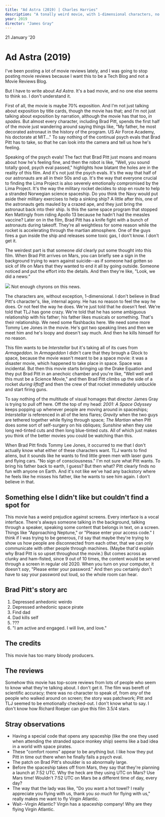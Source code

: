 ```yaml
---
title: "Ad Astra (2019) | Charles Harries"
description: "A tonally weird movie, with 1-dimensional characters, no plot development, and a truly awful script: 2/5."
year: 2019
director: "James Gray"
---
```



<Date>
  21 January '20
</Date>

# Ad Astra (2019)
I've been posting a lot of movie reviews lately, and I was going to stop posting movie reviews because I want this to be a Tech Blog and not a Movie Reviews Blog.

But I have to write about _Ad Astra_. It's a bad movie, and no one else seems to think so. I don't understand it.

First of all, the movie is maybe 70% exposition. And I'm not just talking about exposition by title cards, though the movie has that; and I'm not just talking about exposition by narration, although the movie has that too, _in spades_. But almost every character, including Brad Pitt, spends the first half of the movie just wandering around saying things like, "My father, he most decorated astronaut in the history of the program. US Air Force Academy, his doctorate at MIT..." To say nothing of the continual psych evals that Brad Pitt has to take, so that he can look into the camera and tell us how he's feeling.

Speaking of the psych evals! The fact that Brad Pitt just moans and moans about how he's feeling fine, and then the robot is like, "Well, you sound totally good, psych eval passed," highlights how blatant the holes are in the reality of this film. And it's not just the psych evals. It's the way that half of our astronauts are all in their 50s and up. It's the way that everyone crucial to finding the Lima Project is also severely emotionally compromised by the Lima Project. It's the way the military rocket decides to stop en route to help a stranded Norwegian science spaceship. Do you think the Navy would put aside their military exercises to help a sinking ship? A little after this, one of the astronauts gets mauled by a crazed ape, and they just bring the astronaut back into their ship. Is this the same space program that stopped Ken Mattingly from riding Apollo 13 because he hadn't had the measles vaccine? Later on in the film, Brad Pitt has a knife fight with a bunch of astronauts during takeoff. They're all weightless for some reason while the rocket is accelerating through the martian atmosphere. One of the guys fires a gun inside the ship and releases some toxic gas, I don't know. I don't get it.

The weirdest part is that someone _did_ clearly put some thought into this film. When Brad Pitt arrives on Mars, you can briefly see a sign in the background trying to warn against suicide--as if someone had gotten so sick of life on Mars that they wanted to end it all by going outside. Someone noticed and put the effort into the details. And then they're like, "Look, we did a news:"

<Image src="/2021-01/news.png">
  Not enough chyrons on this news.
</Image>

The characters are, without exception, 1-dimensional. I don't believe in Brad Pitt's character's, like, internal agony. He has no reason to feel the way he does. Or not feel the way he does. We're just told that he doesn't feel. We're told that TLJ has gone crazy. We're told that he has some ambiguous relationship with his father; his father likes musicals or something. That's their relationship. We need some flashbacks here. We need some more Tommy Lee Jones in the movie. He's got two speaking lines and then we meet him and he's loopy and doesn't say much. And then he kills himself for no reason.

This film wants to be _Interstellar_ but it's taking all of its cues from _Armageddon_. In _Armageddon_ I didn't care that they brough a Glock to space, because the movie wasn't meant to be a space movie: it was a disaster movie, which happened to take place in space. Space was incidental. But then this movie starts bringing up the Drake Equation and they put Brad Pitt in an anechoic chamber and you're like, "Well well well this must be a Science Movie," and then Brad Pitt climbs up the side of a rocket _during liftoff_ and then the crew of that rocket immediately unbuckle and start firing guns.

To say nothing of the multitude of visual homages that director James Gray is trying to pull off here. Off the top of my head: _2001: A Space Odyssey_ keeps popping up whenever people are moving around in spaceships; _Interstellar_ is referenced in all of the lens flares; _Gravity_ when the two guys are tethered together while flying through space; _The Martian_ when Pitt does some sort of self-surgery on his obliques; _Sunshine_ when they use long red-tinted cuts and then long blue-tinted cuts. All of which just makes you think of the better movies you could be watching than this.

When Brad Pitt finds Tommy Lee Jones, it occurred to me that I don't actually know what either of these characters want. TLJ wants to find aliens, but it sounds like he wants to find little green men with laser guns and flying cars. "No sign of consciousness." I'm not sure what Pitt wants. To bring his father back to earth, I guess? But then what? Pitt clearly finds no fun with anyone on Earth. And it's not like we've had any backstory where he feels like he misses his father, like he wants to see him again. I don't believe in that.

## Something else I didn't like but couldn't find a spot for
This movie has a weird prejudice against screens. Every interface is a vocal interface. There's always someone talking in the background, talking through a speaker, speaking some content that belongs in text, on a screen. Things like "Approaching Neptune," or "Please enter your access code." I think if I was trying to be generous, I'd say that maybe they're trying to show us how people are disconnected from each other, that we can only communicate with other people through machines. (Maybe that'd explain why Brad Pitt is so upset throughout the movie.) But comes across as clunky and ham-fisted, since 9 out of 10 times, the content would be served through a screen in regular old 2020. When you turn on your computer, it doesn't _say_, "Please enter your password." And then you certainly don't have to say your password out loud, so the whole room can hear.

## Brad Pitt's story arc
1. Depressed anhedonic weirdo
2. Depressed anhedonic space pirate
3. Find dad
4. Dad kills self
5. ???
6. "I am active and engaged. I will live, and love."

## The credits
This movie has too many bloody producers.

## The reviews
Somehow this movie has top-score reviews from lots of people who seem to know what they're talking about. I don't get it. The film was bereft of scientific accuracy; there was no character to speak of, from _any_ of the people who walked around on screen; the story was patchwork; Pitt and TLJ seemed to be emotionally checked-out. I don't know what to say. I don't know how Richard Roeper can give this film 3.5/4 stars.

## Stray observations
- Having a special code that opens any spaceship (like the one they used when attending the stranded space monkey ship) seems like a bad idea in a world with space pirates.
- These "comfort rooms" appear to be anything but. I like how they put Pitt in time out there when he finally fails a psych eval.
- The patch on Brad Pitt's shoulder is so abnormally large.
- Before the spaceship takes off from Mars, they say that they're planning a launch at 7:52 UTC. Why the heck are they using UTC on Mars? Use Mars time! Wouldn't 7:52 UTC on Mars be a different time of day, every day?
- The way that the lady was like, "Do you want a hot towel? I really appreciate you flying with us, thank you _so much_ for flying with us," really makes me want to fly Virgin Atlantic.
- Wait--Virgin Atlantic? Virgin has a spaceship company! Why are they flying Virgin Atlantic.